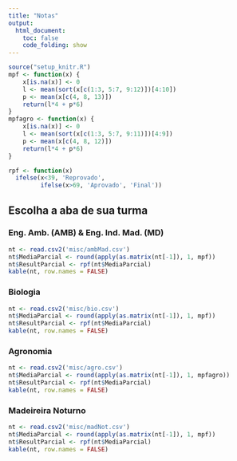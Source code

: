 ```yaml
---
title: "Notas"
output:
  html_document:
    toc: false
    code_folding: show
---
```


```r
source("setup_knitr.R")
mpf <- function(x) {
    x[is.na(x)] <- 0
    l <- mean(sort(x[c(1:3, 5:7, 9:12)])[4:10])
    p <- mean(x[c(4, 8, 13)])
    return(l*4 + p*6)
}
mpfagro <- function(x) {
    x[is.na(x)] <- 0
    l <- mean(sort(x[c(1:3, 5:7, 9:11)])[4:9])
    p <- mean(x[c(4, 8, 12)])
    return(l*4 + p*6)
}

rpf <- function(x)
  ifelse(x<39, 'Reprovado',
         ifelse(x>69, 'Aprovado', 'Final'))
```

## Escolha a aba de sua turma {.tabset}

### Eng. Amb. (AMB) & Eng. Ind. Mad. (MD)

```r
nt <- read.csv2('misc/ambMad.csv')
nt$MediaParcial <- round(apply(as.matrix(nt[-1]), 1, mpf))
nt$ResultParcial <- rpf(nt$MediaParcial)
kable(nt, row.names = FALSE)
```

### Biologia

```r
nt <- read.csv2('misc/bio.csv')
nt$MediaParcial <- round(apply(as.matrix(nt[-1]), 1, mpf))
nt$ResultParcial <- rpf(nt$MediaParcial)
kable(nt, row.names = FALSE)
```

### Agronomia

```r
nt <- read.csv2('misc/agro.csv')
nt$MediaParcial <- round(apply(as.matrix(nt[-1]), 1, mpfagro))
nt$ResultParcial <- rpf(nt$MediaParcial)
kable(nt, row.names = FALSE)
```

### Madeireira Noturno

```r
nt <- read.csv2('misc/madNot.csv')
nt$MediaParcial <- round(apply(as.matrix(nt[-1]), 1, mpf))
nt$ResultParcial <- rpf(nt$MediaParcial)
kable(nt, row.names = FALSE)
```



